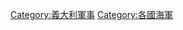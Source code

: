 {{Catnav|頁面分類|各種主題的頁面分類|按國家分類|各國軍事|義大利軍事}}
{{Catnav|頁面分類|各種主題的頁面分類|按國家分類|各國軍事|各國海軍}}
{{catmore}}
{{Commons category|Marina Militare}}

[[Category:義大利軍事|Category:義大利軍事]]
[[Category:各國海軍|Category:各國海軍]]
